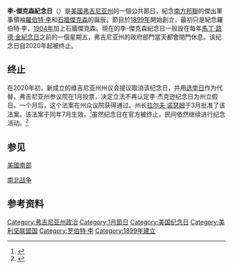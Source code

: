 {{noteTA
|G1=USState
|1=zh-hans:杰克逊;zh-hk:傑克森;zh-tw:傑克森;
}}
'''李-傑克森紀念日'''（{{lang-en|'''Lee-Jackson Day'''}}）是[[美國|美國]][[弗吉尼亚州|弗吉尼亚州]]的一個公共節日，紀念[[美利堅邦聯國|南方邦聯]]的傑出軍事領袖[[羅伯特·李|羅伯特·李]]和[[石牆傑克森|石牆傑克森]]的誕辰。節目於[[1899年|1899年]]開始創立，最初只是紀念羅伯特·李，[[1904年|1904年]]加上石牆傑克森。現在的李-傑克森紀念日一般設在每年[[馬丁·路德·金紀念日|馬丁·路德·金紀念日]]之前的一個星期五，弗吉尼亚州的政府部門當天都會閉門休息。该纪念日自2020年起被终止。

== 终止 ==
在2020年初，新成立的维吉尼亚州州议会提议取消该纪念日，并用[[选举日_(美国)|选举日]]作为代替。弗吉尼亚州参议院在1月投票，决定立法不再认定李·杰克逊纪念日为州立假日。一个月后，这个法案在州众议院获得通过。州长[[拉爾夫·諾瑟姆|拉尔夫·诺瑟姆]]于3月批准了该法案。该法案于同年7月生效。<ref>{{Cite web|title=LIS > Bill Tracking > SB601 > 2020 session|url=https://lis.virginia.gov/cgi-bin/legp604.exe?201+sum+SB601|accessdate=2021-02-13|work=lis.virginia.gov|archive-date=2020-06-16|archive-url=https://web.archive.org/web/20200616084454/https://lis.virginia.gov/cgi-bin/legp604.exe?201+sum+SB601|dead-url=no}}</ref>虽然纪念日在官方被终止，民间依然继续进行纪念活动。<ref>{{Cite web|title=Lee-Jackson Day activities continue despite no longer being considered a holiday|url=https://wset.com/news/local/lee-jackson-day-activities-continue-in-lexington-despite-no-longer-considered-a-holiday|accessdate=2021-02-13|date=2021-01-16|last=Eaker|first=Caroline|work=WSET|archive-date=2021-01-16|archive-url=https://web.archive.org/web/20210116231137/https://wset.com/news/local/lee-jackson-day-activities-continue-in-lexington-despite-no-longer-considered-a-holiday|dead-url=no}}</ref>

== 参见 ==
[[美國南部|美國南部]]

[[南北战争|南北战争]]

== 参考资料 ==
<references />
[[Category:弗吉尼亚州政治|Category:弗吉尼亚州政治]]
[[Category:1月節日|Category:1月節日]]
[[Category:美国纪念日|Category:美国纪念日]]
[[Category:美利坚联盟国|Category:美利坚联盟国]]
[[Category:罗伯特·李|Category:罗伯特·李]]
[[Category:1899年建立|Category:1899年建立]]